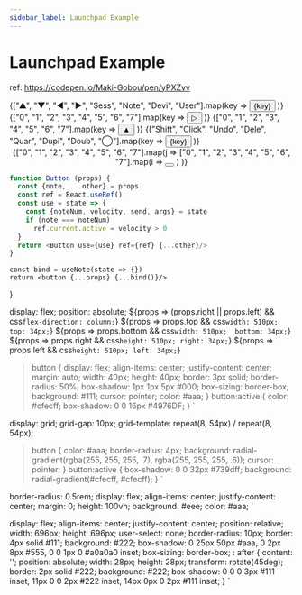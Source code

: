 ---
sidebar_label: Launchpad Example
---
# Launchpad Example


ref: https://codepen.io/Maki-Gobou/pen/yPXZvv

<Container>
  <Launchpad>
    <List top>
      {["▲", "▼", "◀", "▶", "Sess", "Note", "Devi", "User"].map(key =>
        <Button key={key}>{key}</Button>
      )}
    </List>
    <List right>
      {["0", "1", "2", "3", "4", "5", "6", "7"].map(key =>
        <Button key={key}>▷</Button>
      )}
    </List>
    <List bottom>
      {["0", "1", "2", "3", "4", "5", "6", "7"].map(key =>
        <Button key={key}>▲</Button>
      )}
    </List>
    <List left>
      {["Shift", "Click", "Undo", "Dele", "Quar", "Dupi", "Doub", "◯"].map(key =>
        <Button key={key}>{key}</Button>
      )}
    </List>
    <Center>
      {["0", "1", "2", "3", "4", "5", "6", "7"].map(j =>
        ["0", "1", "2", "3", "4", "5", "6", "7"].map(i =>
          <Button key={j+'-'+i}></Button>
        )
      )}
    </Center>
  </Launchpad>
</Container>

```js
function Button (props) {
  const {note, ...other} = props
  const ref = React.useRef()
  const use = state => {
    const {noteNum, velocity, send, args} = state
    if (note === noteNum)
      ref.current.active = velocity > 0
  }
  return <Button use={use} ref={ref} {...other}/>
}
```


    const bind = useNote(state => {})
    return <button {...props} {...bind()}/>
}

  display: flex;
  position: absolute;
  ${props => (props.right || props.left) && css`flex-direction: column;`}
  ${props => props.top    && css` width: 510px;  top: 34px; `}
  ${props => props.bottom && css` width: 510px;  bottom: 34px; `}
  ${props => props.right  && css` height: 510px; right: 34px; `}
  ${props => props.left   && css` height: 510px; left: 34px; `}
  > button {
    display: flex;
    align-items: center;
    justify-content: center;
    margin: auto;
    width: 40px;
    height: 40px;
    border: 3px solid;
    border-radius: 50%;
    box-shadow: 1px 1px 5px #000;
    box-sizing: border-box;
    background: #111;
    cursor: pointer;
    color: #aaa;
  }
  > button:active {
    color: #cfecff;
    box-shadow: 0 0 16px #4976DF;
  }
`

  display: grid;
  grid-gap: 10px;
  grid-template: repeat(8, 54px) / repeat(8, 54px);
  > button {
    color: #aaa;
    border-radius: 4px;
    background: radial-gradient(rgba(255, 255, 255, .7), rgba(255, 255, 255, .6));
    cursor: pointer;
  }
  > button:active {
    box-shadow: 0 0 32px #739dff;
    background: radial-gradient(#cfecff, #cfecff);
  }
`

  border-radius: 0.5rem;
  display: flex;
  align-items: center;
  justify-content: center;
  margin: 0;
  height: 100vh;
  background: #eee;
  color: #aaa;
`

  display: flex;
  align-items: center;
  justify-content: center;
  position: relative;
  width: 696px;
  height: 696px;
  user-select: none;
  border-radius: 10px;
  border: 4px solid #111;
  background: #222;
  box-shadow: 0 25px 50px #aaa, 0 2px 8px #555, 0 0 1px 0 #a0a0a0 inset;
  box-sizing: border-box;
  : after {
    content: '';
    position: absolute;
    width: 28px;
    height: 28px;
    transform: rotate(45deg);
    border: 2px solid #222;
    background: #222;
    box-shadow:
      0 0 0 3px #111 inset,
      11px 0 0 2px #222 inset,
      14px 0px 0 2px #111 inset;
  }
`
